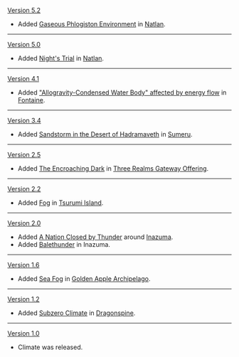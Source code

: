 {{Change History/Header}}
[[Version 5.2]]
* Added [[Gaseous Phlogiston Environment]] in [[Natlan]].
----
[[Version 5.0]]
* Added [[Night's Trial]] in [[Natlan]].
----
[[Version 4.1]]
* Added [["Allogravity-Condensed Water Body" affected by energy flow]] in [[Fontaine]].
----
[[Version 3.4]]
* Added [[Sandstorm in the Desert of Hadramaveth]] in [[Sumeru]].
----
[[Version 2.5]]
* Added [[The Encroaching Dark]] in [[Three Realms Gateway Offering]].
----
[[Version 2.2]]
* Added [[Fog]] in [[Tsurumi Island]].
----
[[Version 2.0]]
* Added [[A Nation Closed by Thunder]] around [[Inazuma]].
* Added [[Balethunder]] in Inazuma.
----
[[Version 1.6]]
* Added [[Sea Fog]] in [[Golden Apple Archipelago/1.6|Golden Apple Archipelago]].
----
[[Version 1.2]]
* Added [[Subzero Climate]] in [[Dragonspine]].
----
[[Version 1.0]]
* Climate was released.
